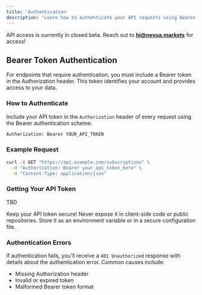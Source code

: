 ```yaml
---
title: 'Authentication'
description: 'Learn how to authenticate your API requests using Bearer tokens'
---
```


<Tip>API access is currently in closed beta. Reach out to **hi@nevua.markets** for access!</Tip>

## Bearer Token Authentication

For endpoints that require authentication, you must include a Bearer token in the Authorization header. This token identifies your account and provides access to your data.

### How to Authenticate

Include your API token in the `Authorization` header of every request using the Bearer authentication scheme:

```bash
Authorization: Bearer YOUR_API_TOKEN
```

### Example Request

```bash
curl -X GET "https://api.example.com/subscriptions" \
  -H "Authorization: Bearer your_api_token_here" \
  -H "Content-Type: application/json"
```

### Getting Your API Token

TBD

<Warning>
Keep your API token secure! Never expose it in client-side code or public repositories. Store it as an environment variable or in a secure configuration file.
</Warning>

### Authentication Errors

If authentication fails, you'll receive a `401 Unauthorized` response with details about the authentication error. Common causes include:

- Missing Authorization header
- Invalid or expired token
- Malformed Bearer token format

